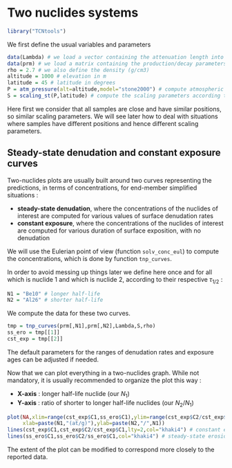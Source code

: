 # Two nuclides systems

```r
library("TCNtools")
```

We first define the usual variables and parameters

```r
data(Lambda) # we load a vector containing the attenuation length into the environment
data(prm) # we load a matrix containing the production/decay parameters into the environment
rho = 2.7 # we also define the density (g/cm3)
altitude = 1000 # elevation in m
latitude = 45 # latitude in degrees
P = atm_pressure(alt=altitude,model="stone2000") # compute atmospheric pressure at site
S = scaling_st(P,latitude) # compute the scaling parameters according to Stone (2000)
```

Here first we consider that all samples are close and have similar positions, so similar scaling parameters.
We will see later how to deal with situations where samples have different positions and hence different scaling parameters.

## Steady-state denudation and constant exposure curves

Two-nuclides plots are usually built around two curves representing the predictions, in terms of concentrations, for end-member simplified situations :

- **steady-state denudation**, where the concentrations of the nuclides of interest are computed for various values of surface denudation rates
- **constant exposure**, where the concentrations of the nuclides of interest are computed for various duration of surface exposition, with no denudation

We will use the Eulerian point of view (function `solv_conc_eul`) to compute the concentrations, which is done by function `tnp_curves`.

In order to avoid messing up things later we define here once and for all which is nuclide 1 and which is nuclide 2, according to their respective $\tau_{1/2}$ :

```r
N1 = "Be10" # longer half-life
N2 = "Al26" # shorter half-life
```

We compute the data for these two curves.

```r
tmp = tnp_curves(prm[,N1],prm[,N2],Lambda,S,rho)
ss_ero = tmp[[1]]
cst_exp = tmp[[2]]
```

The default parameters for the ranges of denudation rates and exposure ages can be adjusted if needed.

Now that we can plot everything in a two-nuclides graph.
While not mandatory, it is usually recommended to organize the plot this way :

- **X-axis** : longer half-life nuclide (our $N_1$)
- **Y-axis** : ratio of shorter to longer half-life nuclides (our $N_2/N_1$)

```r
plot(NA,xlim=range(cst_exp$C1,ss_ero$C1),ylim=range(cst_exp$C2/cst_exp$C1,ss_ero$C2/ss_ero$C1),log="x",
     xlab=paste(N1,"(at/g)"),ylab=paste(N2,"/",N1))
lines(cst_exp$C1,cst_exp$C2/cst_exp$C1,lty=2,col="khaki4") # constant exposure, dashed line
lines(ss_ero$C1,ss_ero$C2/ss_ero$C1,col="khaki4") # steady-state erosion, solid line
```

The extent of the plot can be modified to correspond more closely to the reported data.


